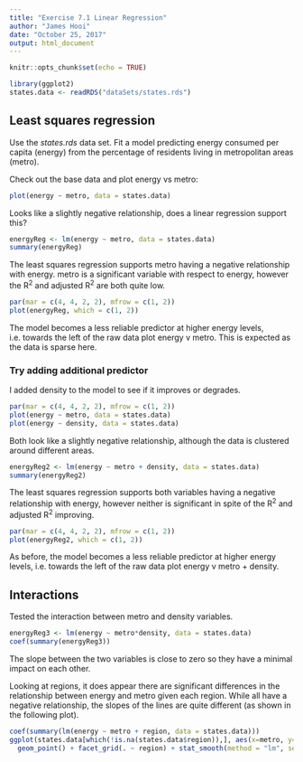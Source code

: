 ```yaml
---
title: "Exercise 7.1 Linear Regression"
author: "James Hooi"
date: "October 25, 2017"
output: html_document
---
```


```r
knitr::opts_chunk$set(echo = TRUE)

library(ggplot2)
states.data <- readRDS("dataSets/states.rds")
```

## Least squares regression

Use the *states.rds* data set. Fit a model predicting energy consumed per capita (energy) from the percentage of residents living in metropolitan areas (metro).

Check out the base data and plot energy vs metro:

```r
plot(energy ~ metro, data = states.data)
```

Looks like a slightly negative relationship, does a linear regression support this?

```r
energyReg <- lm(energy ~ metro, data = states.data)
summary(energyReg)
```

The least squares regression supports metro having a negative relationship with energy. metro is a significant variable with respect to energy, however the R^2^ and adjusted R^2^ are both quite low.

```r
par(mar = c(4, 4, 2, 2), mfrow = c(1, 2))
plot(energyReg, which = c(1, 2))
```

The model becomes a less reliable predictor at higher energy levels, i.e. towards the left of the raw data plot energy v metro. This is expected as the data is sparse here.

### Try adding additional predictor

I added density to the model to see if it improves or degrades.

```r
par(mar = c(4, 4, 2, 2), mfrow = c(1, 2))
plot(energy ~ metro, data = states.data)
plot(energy ~ density, data = states.data)
```

Both look like a slightly negative relationship, although the data is clustered around different areas.

```r
energyReg2 <- lm(energy ~ metro + density, data = states.data)
summary(energyReg2)
```

The least squares regression supports both variables having a negative relationship with energy, however neither is significant in spite of the R^2^ and adjusted R^2^ improving.

```r
par(mar = c(4, 4, 2, 2), mfrow = c(1, 2))
plot(energyReg2, which = c(1, 2))
```

As before, the model becomes a less reliable predictor at higher energy levels, i.e. towards the left of the raw data plot energy v metro + density.


## Interactions

Tested the interaction between metro and density variables.

```r
energyReg3 <- lm(energy ~ metro*density, data = states.data)
coef(summary(energyReg3))
```

The slope between the two variables is close to zero so they have a minimal impact on each other.

Looking at regions, it does appear there are significant differences in the relationship between energy and metro given each region. While all have a negative relationship, the slopes of the lines are quite different (as shown in the following plot).

```r
coef(summary(lm(energy ~ metro + region, data = states.data)))
ggplot(states.data[which(!is.na(states.data$region)),], aes(x=metro, y=energy, col=region)) +
  geom_point() + facet_grid(. ~ region) + stat_smooth(method = "lm", se = FALSE, col="black")
```